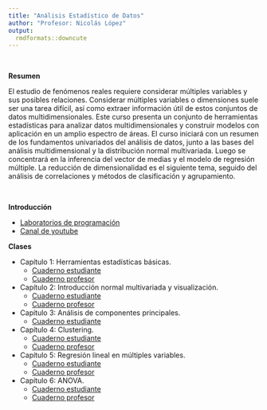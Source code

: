 ```yaml
---
title: "Análisis Estadístico de Datos"
author: "Profesor: Nicolás López"
output:
  rmdformats::downcute
---
```


<br>

**Resumen** 

El estudio de fenómenos reales requiere considerar múltiples variables y sus posibles relaciones. Considerar múltiples variables o dimensiones suele ser una tarea difícil, así como extraer información útil de estos conjuntos de datos multidimensionales. Este curso presenta un conjunto de herramientas estadísticas para analizar datos multidimensionales y construir modelos con aplicación en un amplio espectro de áreas. El curso iniciará con un resumen de los fundamentos univariados del análisis de datos, junto a las bases del análisis multidimensional y la distribución normal multivariada. Luego se concentrará en la inferencia del vector de medias y el modelo de regresión múltiple. La reducción de dimensionalidad es el siguiente tema, seguido del análisis de correlaciones y métodos de clasificación y agrupamiento. 

<br>

**Introducción**

- [Laboratorios de programación](https://anlopezl.github.io/files/AED/Laboratorios.html)
- [Canal de youtube](https://www.youtube.com/@SimpleEstad%C3%ADstica)

**Clases**

- Capítulo 1: Herramientas estadísticas básicas.
  - [Cuaderno estudiante](https://anlopezl.github.io/files/AED/NB1_EST.html)
  - [Cuaderno profesor](https://anlopezl.github.io/files/AED/NB1_PRF.html)
- Capítulo 2: Introducción normal multivariada y visualización.
  - [Cuaderno estudiante](https://anlopezl.github.io/files/AED/NB2_EST.html)
  - [Cuaderno profesor](https://anlopezl.github.io/files/AED/NB2_PRF.html)
- Capítulo 3: Análisis de componentes principales.
  - [Cuaderno estudiante](https://anlopezl.github.io/files/AED/NB3.html)
- Capítulo 4: Clustering.
  - [Cuaderno estudiante](https://anlopezl.github.io/files/AED/NB4_EST.html)
  - [Cuaderno profesor](https://anlopezl.github.io/files/AED/NB4_PRF.html)
- Capítulo 5: Regresión lineal en múltiples variables.
  - [Cuaderno estudiante](https://anlopezl.github.io/files/AED/NB5_EST.html)
  - [Cuaderno profesor](https://anlopezl.github.io/files/AED/NB5_PRF.html)
- Capítulo 6: ANOVA.
  - [Cuaderno estudiante](https://anlopezl.github.io/files/AED/NB6_EST.html)
  - [Cuaderno profesor](https://anlopezl.github.io/files/AED/NB6_PRF.html)